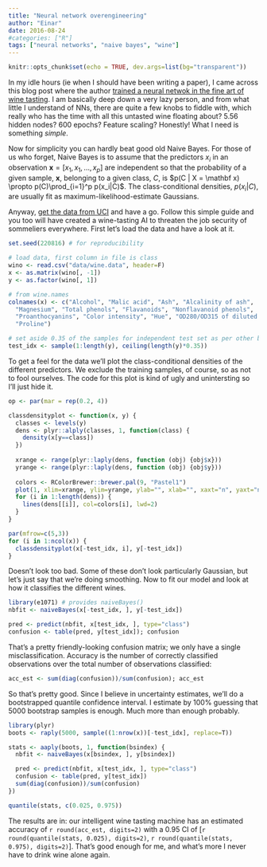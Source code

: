 ```yaml
---
title: "Neural network overengineering"
author: "Einar"
date: 2016-08-24
#categories: ["R"]
tags: ["neural networks", "naive bayes", "wine"]
---
```


```r
knitr::opts_chunk$set(echo = TRUE, dev.args=list(bg="transparent"))
```
In my idle hours (ie when I should have been writing a paper), I came across this
blog post where the author [trained a neural netwok in the fine art of wine tasting](https://medium.com/autonomous-agents/how-to-train-your-neuralnetwork-for-wine-tasting-1b49e0adff3a#.l2fhfa6hr).
I am basically deep down a very lazy person, and from what little I understand of
NNs, there are quite a few knobs to fiddle with, which really who has the time
with all this untasted wine floating about? 5.56 hidden nodes? 600 epochs? 
Feature scaling? Honestly! What I need is something _simple_.

Now for simplicity you can hardly beat good old Naive Bayes.
For those of us who forget, Naive Bayes is to assume that the predictors 
$x_i$ in an observation $\mathbf x = [x_1, x_1, \ldots, x_p]$ are independent
so that the probability of a given sample, $\mathbf x$, belonging to a given class, 
$C$, is $p(C | X = \mathbf x) \propto p(C)\prod_{i=1}^p p(x_i|C)$. The 
class-conditional densities, $p(x_i | C)$, are usually fit as 
maximum-likelihood-estimate Gaussians.

Anyway, [get the data from UCI](https://archive.ics.uci.edu/ml/datasets/Wine)
and have a go. Follow this simple guide and you too will have
created a wine-tasting AI to threaten the job security of sommeliers 
everywhere. First let's load the data and have a look at it. 

```r
set.seed(220816) # for reproducibility 

# load data, first column in file is class
wino <- read.csv("data/wine.data", header=F)
x <- as.matrix(wino[, -1])
y <- as.factor(wino[, 1])

# from wine.names
colnames(x) <- c("Alcohol", "Malic acid", "Ash", "Alcalinity of ash",
  "Magnesium", "Total phenols", "Flavanoids", "Nonflavanoid phenols",
  "Proanthocyanins", "Color intensity", "Hue", "OD280/OD315 of diluted wines",
  "Proline")

# set aside 0.35 of the samples for independent test set as per other blog
test_idx <- sample(1:length(y), ceiling(length(y)*0.35))
```

To get a feel for the data we'll plot the class-conditional densities of 
the different predictors. We exclude the  training samples, of course, 
so as not to fool ourselves. The code for this plot is kind of ugly and 
unintersting so I'll just hide it.

```r
op <- par(mar = rep(0.2, 4))

classdensityplot <- function(x, y) {
  classes <- levels(y)
  dens <- plyr::alply(classes, 1, function(class) {
    density(x[y==class])
  })
  
  xrange <- range(plyr::laply(dens, function (obj) {obj$x}))
  yrange <- range(plyr::laply(dens, function (obj) {obj$y}))
  
  colors <- RColorBrewer::brewer.pal(9, "Pastel1")
  plot(1, xlim=xrange, ylim=yrange, ylab="", xlab="", xaxt="n", yaxt="n", type="n")
  for (i in 1:length(dens)) {
    lines(dens[[i]], col=colors[i], lwd=2)
  }
}

par(mfrow=c(5,3))
for (i in 1:ncol(x)) {
  classdensityplot(x[-test_idx, i], y[-test_idx])
}
```

Doesn't look too bad. Some of these don't look particularly Gaussian, 
but let's just say that we're doing smoothing. Now to fit our model and 
look at how it classifies the different wines.

```r
library(e1071) # provides naiveBayes()
nbfit <- naiveBayes(x[-test_idx, ], y[-test_idx])

pred <- predict(nbfit, x[test_idx, ], type="class")
confusion <- table(pred, y[test_idx]); confusion
```

That's a pretty friendly-looking confusion matrix; we only have a single 
misclassification. Accuracy is the number of correctly classified observations 
over the total number of observations classified:

```r
acc_est <- sum(diag(confusion))/sum(confusion); acc_est
```

So that's pretty good. Since I believe in uncertainty estimates, we'll do a 
bootstrapped quantile confidence interval. I estimate by 100% guessing that
5000 bootstrap samples is enough. Much more than enough probably.

```r
library(plyr)
boots <- raply(5000, sample((1:nrow(x))[-test_idx], replace=T))

stats <- aaply(boots, 1, function(bsindex) {
  nbfit <- naiveBayes(x[bsindex, ], y[bsindex])

  pred <- predict(nbfit, x[test_idx, ], type="class")
  confusion <- table(pred, y[test_idx])
  sum(diag(confusion))/sum(confusion)
})

quantile(stats, c(0.025, 0.975))
```

The results are in: our intelligent wine tasting machine has an estimated accuracy 
of `r round(acc_est, digits=2)` with a 0.95 CI of 
[`r round(quantile(stats, 0.025), digits=2)`, `r round(quantile(stats, 0.975), digits=2)`].
That's good enough for me, and what's more I never have to drink wine alone again.
